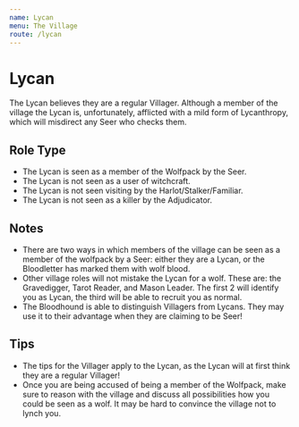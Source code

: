 ```yaml
---
name: Lycan
menu: The Village
route: /lycan
---
```


# Lycan

The Lycan believes they are a regular Villager. Although a member of the village the Lycan is, unfortunately, afflicted with a mild form of Lycanthropy, which will misdirect any Seer who checks them.

## Role Type

- The Lycan is seen as a member of the Wolfpack by the Seer.
- The Lycan is not seen as a user of witchcraft.
- The Lycan is not seen visiting by the Harlot/Stalker/Familiar.
- The Lycan is not seen as a killer by the Adjudicator.

## Notes

- There are two ways in which members of the village can be seen as a member of the wolfpack by a Seer: either they are a Lycan, or the Bloodletter has marked them with wolf blood.
- Other village roles will not mistake the Lycan for a wolf. These are: the Gravedigger, Tarot Reader, and Mason Leader. The first 2 will identify you as Lycan, the third will be able to recruit you as normal.
- The Bloodhound is able to distinguish Villagers from Lycans. They may use it to their advantage when they are claiming to be Seer!

## Tips

- The tips for the Villager apply to the Lycan, as the Lycan will at first think they are a regular Villager!
- Once you are being accused of being a member of the Wolfpack, make sure to reason with the village and discuss all possibilities how you could be seen as a wolf. It may be hard to convince the village not to lynch you.
